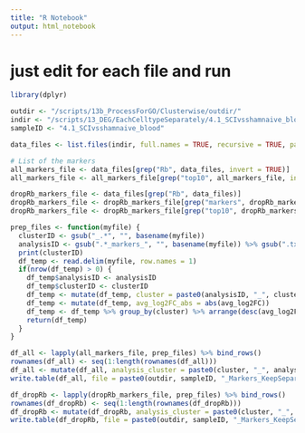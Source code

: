 ```yaml
---
title: "R Notebook"
output: html_notebook
---
```


# just edit for each file and run

```r
library(dplyr)
```

```r
outdir <- "/scripts/13b_ProcessForGO/Clusterwise/outdir/"
indir <- "/scripts/13_DEG/EachCelltypeSeparately/4.1_SCIvsshamnaive_blood/outdir_SCIvsNot/"
sampleID <- "4.1_SCIvsshamnaive_blood"
```


```r
data_files <- list.files(indir, full.names = TRUE, recursive = TRUE, pattern = ".txt")

# List of the markers
all_markers_file <- data_files[grep("Rb", data_files, invert = TRUE)]
all_markers_file <- all_markers_file[grep("top10", all_markers_file, invert = TRUE)]

dropRb_markers_file <- data_files[grep("Rb", data_files)]
dropRb_markers_file <- dropRb_markers_file[grep("markers", dropRb_markers_file)]
dropRb_markers_file <- dropRb_markers_file[grep("top10", dropRb_markers_file, invert = TRUE)]
```

```r
prep_files <- function(myfile) {
  clusterID <- gsub("_.*", "", basename(myfile))
  analysisID <- gsub(".*_markers_", "", basename(myfile)) %>% gsub(".txt", "", .) %>% gsub("_RemoveRbMt", "", .)
  print(clusterID)
  df_temp <- read.delim(myfile, row.names = 1)
  if(nrow(df_temp) > 0) {
    df_temp$analysisID <- analysisID
    df_temp$clusterID <- clusterID
    df_temp <- mutate(df_temp, cluster = paste0(analysisID, "_", clusterID, "_", direction))
    df_temp <- mutate(df_temp, avg_log2FC_abs = abs(avg_log2FC))
    df_temp <- df_temp %>% group_by(cluster) %>% arrange(desc(avg_log2FC_abs, by_group = cluster))
    return(df_temp) 
  }
}
```

```r
df_all <- lapply(all_markers_file, prep_files) %>% bind_rows()
rownames(df_all) <- seq(1:length(rownames(df_all)))
df_all <- mutate(df_all, analysis_cluster = paste0(cluster, "_", analysisID))
write.table(df_all, file = paste0(outdir, sampleID, "_Markers_KeepSeparate.txt"), sep = "\t", quote =  FALSE, col.names = NA)

df_dropRb <- lapply(dropRb_markers_file, prep_files) %>% bind_rows()
rownames(df_dropRb) <- seq(1:length(rownames(df_dropRb)))
df_dropRb <- mutate(df_dropRb, analysis_cluster = paste0(cluster, "_", analysisID))
write.table(df_dropRb, file = paste0(outdir, sampleID, "_Markers_KeepSeparate_dropRbMt.txt"), sep = "\t", quote =  FALSE, col.names = NA)
```
